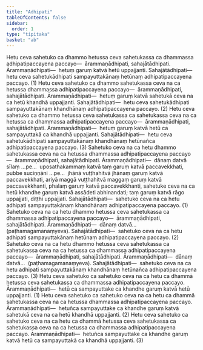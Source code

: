 ```yaml
---
title: "Adhipati"
tableOfContents: false
sidebar:
  order: 1
type: "tipitaka"
basket: "ab"
---
```



<DynamicBreadcrumb />

<Division number="139">

<Paragraph number="388">
Hetu ceva sahetuko ca dhammo hetussa ceva sahetukassa ca dhammassa adhipatipaccayena paccayo—  ārammaṇādhipati, sahajātādhipati. <Emphasis>Ārammaṇādhipati</Emphasis>—  hetuṃ garuṃ katvā hetū uppajjanti. <Emphasis>Sahajātādhipati</Emphasis>—  hetu ceva sahetukādhipati sampayuttakānaṃ hetūnaṃ adhipatipaccayena paccayo. (1)
</Paragraph>

<Paragraph number="389">
Hetu ceva sahetuko ca dhammo sahetukassa ceva na ca hetussa dhammassa adhipatipaccayena paccayo—  ārammaṇādhipati, sahajātādhipati. <Emphasis>Ārammaṇādhipati</Emphasis>—  hetuṃ garuṃ katvā sahetukā ceva na ca hetū khandhā uppajjanti. <Emphasis>Sahajātādhipati</Emphasis>—  hetu ceva sahetukādhipati sampayuttakānaṃ khandhānaṃ adhipatipaccayena paccayo. (2)
</Paragraph>

<Paragraph number="390">
Hetu ceva sahetuko ca dhammo hetussa ceva sahetukassa ca sahetukassa ceva na ca hetussa ca dhammassa adhipatipaccayena paccayo—  ārammaṇādhipati, sahajātādhipati. <Emphasis>Ārammaṇādhipati</Emphasis>—  hetuṃ garuṃ katvā hetū ca sampayuttakā ca khandhā uppajjanti. <Emphasis>Sahajātādhipati</Emphasis>—  hetu ceva sahetukādhipati sampayuttakānaṃ khandhānaṃ hetūnañca adhipatipaccayena paccayo. (3)
</Paragraph>

</Division>
<Division number="140">

<Paragraph number="391">
Sahetuko ceva na ca hetu dhammo sahetukassa ceva na ca hetussa dhammassa adhipatipaccayena paccayo—  ārammaṇādhipati, sahajātādhipati. <Emphasis>Ārammaṇādhipati</Emphasis>—  dānaṃ datvā sīlaṃ …pe…  uposathakammaṃ katvā taṃ garuṃ katvā paccavekkhati, pubbe suciṇṇāni …pe…  jhānā vuṭṭhahitvā jhānaṃ garuṃ katvā paccavekkhati, ariyā maggā vuṭṭhahitvā maggaṃ garuṃ katvā paccavekkhanti, phalaṃ garuṃ katvā paccavekkhanti, sahetuke ceva na ca hetū khandhe garuṃ katvā assādeti abhinandati; taṃ garuṃ katvā rāgo uppajjati, diṭṭhi uppajjati. <Emphasis>Sahajātādhipati</Emphasis>—  sahetuko ceva na ca hetu adhipati sampayuttakānaṃ khandhānaṃ adhipatipaccayena paccayo. (1)
</Paragraph>

<Paragraph number="392">
Sahetuko ceva na ca hetu dhammo hetussa ceva sahetukassa ca dhammassa adhipatipaccayena paccayo—  ārammaṇādhipati, sahajātādhipati. <Emphasis>Ārammaṇādhipati</Emphasis>—  dānaṃ datvā…  (paṭhamagamanaṃyeva). <Emphasis>Sahajātādhipati</Emphasis>—  sahetuko ceva na ca hetu adhipati sampayuttakānaṃ hetūnaṃ adhipatipaccayena paccayo. (2)
</Paragraph>

<Paragraph number="393">
Sahetuko ceva na ca hetu dhammo hetussa ceva sahetukassa ca sahetukassa ceva na ca hetussa ca dhammassa adhipatipaccayena paccayo—  ārammaṇādhipati, sahajātādhipati. <Emphasis>Ārammaṇādhipati</Emphasis>—  dānaṃ datvā…  (paṭhamagamanaṃyeva). <Emphasis>Sahajātādhipati</Emphasis>—  sahetuko ceva na ca hetu adhipati sampayuttakānaṃ khandhānaṃ hetūnañca adhipatipaccayena paccayo. (3)
</Paragraph>

</Division>
<Division number="141">

<Paragraph number="394">
Hetu ceva sahetuko ca sahetuko ceva na ca hetu ca dhammā hetussa ceva sahetukassa ca dhammassa adhipatipaccayena paccayo. <Emphasis>Ārammaṇādhipati</Emphasis>—  hetū ca sampayuttake ca khandhe garuṃ katvā hetū uppajjanti. (1)
</Paragraph>

<Paragraph number="395">
Hetu ceva sahetuko ca sahetuko ceva na ca hetu ca dhammā sahetukassa ceva na ca hetussa dhammassa adhipatipaccayena paccayo. <Emphasis>Ārammaṇādhipati</Emphasis>—  hetuñca sampayuttake ca khandhe garuṃ katvā sahetukā ceva na ca hetū khandhā uppajjanti. (2)
</Paragraph>

<Paragraph number="396">
Hetu ceva sahetuko ca sahetuko ceva na ca hetu ca dhammā hetussa ceva sahetukassa ca sahetukassa ceva na ca hetussa ca dhammassa adhipatipaccayena paccayo. <Emphasis>Ārammaṇādhipati</Emphasis>—  hetuñca sampayuttake ca khandhe garuṃ katvā hetū ca sampayuttakā ca khandhā uppajjanti. (3)
</Paragraph>
</Division>